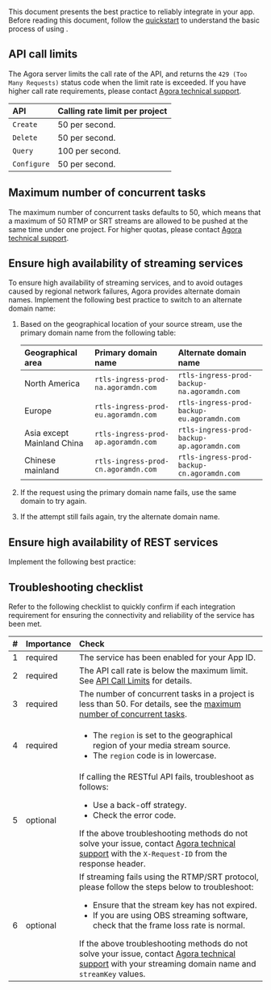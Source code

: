 
This document presents the best practice to reliably integrate <Vg k="MG" /> in your app. Before reading this document, follow the [<Vg k="MG" /> quickstart](../get-started/quickstart) to understand the basic process of using <Vg k="MG" />.

## API call limits

The Agora server limits the call rate of the <Vg k="MG" /> API, and returns the `429 (Too Many Requests)` status code when the limit rate is exceeded. If you have higher call rate requirements, please contact [Agora technical support](mailto:support@agora.io).

| API |	Calling rate limit per project |
|:----|:-----------------------------|
| `Create` | 50 per second. |
| `Delete` | 50 per second. |
| `Query` | 100 per second. |
| `Configure` | 50 per second. |

## Maximum number of concurrent tasks

The maximum number of concurrent tasks defaults to 50, which means that a maximum of 50 RTMP or SRT streams are allowed to be pushed at the same time under one project. For higher quotas, please contact [Agora technical support](mailto:support@agora.io).

## Ensure high availability of streaming services

To ensure high availability of streaming services, and to avoid outages caused by regional network failures, Agora provides alternate domain names. Implement the following best practice to switch to an alternate domain name:

1. Based on the geographical location of your source stream, use the primary domain name from the following table:

    | Geographical area | Primary domain name | Alternate domain name |
    |:----|:----------------------------|:----------------------------|
    | North America | `rtls-ingress-prod-na.agoramdn.com` | `rtls-ingress-prod-backup-na.agoramdn.com` |
    | Europe | `rtls-ingress-prod-eu.agoramdn.com` | `rtls-ingress-prod-backup-eu.agoramdn.com` |
    | Asia except Mainland China | `rtls-ingress-prod-ap.agoramdn.com` | `rtls-ingress-prod-backup-ap.agoramdn.com` |
    | Chinese mainland | `rtls-ingress-prod-cn.agoramdn.com` | `rtls-ingress-prod-backup-cn.agoramdn.com` |

1. If the request using the primary domain name fails, use the same domain to try again. 

1. If the attempt still fails again, try the alternate domain name.

## Ensure high availability of REST services

Implement the following best practice:

<SwitchDomainName/>

## Troubleshooting checklist

Refer to the following checklist to quickly confirm if each integration requirement for ensuring the connectivity and reliability of the <Vg k="MG" /> service has been met.

| # | Importance | Check |
|:--|:-----------|:------------|
| 1	| required | The <Vg k="MG" /> service has been enabled for your App ID. |
| 2	| required | The API call rate is below the maximum limit. See [API Call Limits](#api-call-limits) for details. |
| 3	| required | The number of concurrent tasks in a project is less than 50. For details, see the [maximum number of concurrent tasks](#maximum-number-of-concurrent-tasks). |
| 4	| required | <ul><li>The `region` is set to the geographical region of your media stream source.</li><li> The `region` code is in lowercase. </li></ul>|
| 5	| optional | If calling the RESTful API fails, troubleshoot as follows:<br /><ul><li> Use a back-off strategy. </li><li> Check the error code. </li></ul>If the above troubleshooting methods do not solve your issue, contact [Agora technical support](mailto:support@agora.io) with the `X-Request-ID` from the response header. |
| 6	| optional | If streaming fails using the RTMP/SRT protocol, please follow the steps below to troubleshoot:<br /><ul><li>Ensure that the stream key has not expired.</li><li>If you are using OBS streaming software, check that the frame loss rate is normal. </li></ul> If the above troubleshooting methods do not solve your issue, contact [Agora technical support](mailto:support@agora.io) with your streaming domain name and `streamKey` values.|
